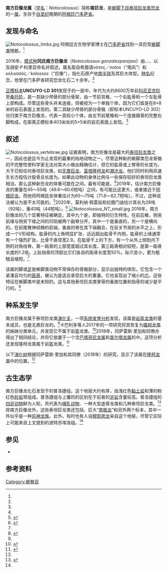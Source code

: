 {{Otheruses|subject=南方巨像龍|other=鯊齒龍科的南方巨獸龍|南方巨獸龍屬}}
{{Automatic taxobox
| fossil_range = [[白垩纪|白垩纪]]晚期，{{fossilrange|86}}
| image=Notocolossus.jpg
| image_caption = 骨骼重建
| taxon = Notocolossus
| authority = González Riga ''et al.'', [[2016年|2016]]
| type_species = '''冈氏南方巨像龙'''<br>'''''Notocolossus gonzalezparejasi'''''
| type_species_authority = González Riga ''et al.'', 2016
}}

'''南方巨像龙属'''（[[学名|学名]]：''Notocolossus''）简称'''南巨龙'''，是[[蜥脚下目|蜥脚下目]][[泰坦巨龙类|泰坦巨龙类]][[恐龙|恐龙]]的一[[属|属]]，生存于[[白垩纪|白垩纪]]晚期的[[阿根廷|阿根廷]][[门多萨省|门多萨省]]。

==发现与命名==
[[File:Notocolossus_limbs.jpg|thumb]]
阿根廷古生物学家{{link-en|贝尔纳多·哈维·冈萨雷斯·里加|Bernardo Javier González Riga}}博士在[[门多萨省|门多萨省]]找到一具巨型[[蜥脚类|蜥脚类]]残骸。<ref name="González RigaLamanna2016"/>

2016年，[[模式种|模式种]]'''冈氏南方巨像龙'''（''Notocolossus gonzalezparejasi''）由{{link-en|贝尔纳多·哈维·冈萨雷斯·里加|Bernardo Javier González Riga}}、{{link-en|马修·卡尔·拉曼纳|Matt Lamanna}}、{{link-en|列奥纳多·丹尼尔·奥兹·大卫|Leonardo Daniel Ortiz David}}、{{link-en|乔治·奥兰多·卡尔沃|Jorge Orlando Calvo}}以及胡安·P·科里亚命名并叙述。属名取自希腊语νότος／''notos''（“南风”）和κολοσσός／''kolossos''（“巨像”），指化石原产地[[南半球|南半球]]及其巨大体型。[[种名|种名]]纪念{{link-en|乔治·冈萨雷斯·帕尔哈斯|Jorge González Parejas}}，他曾在门多萨省研究恐龙化石二十余年。<ref name="González RigaLamanna2016"/>

[[正模标本|正模标本]]'''UNCUYO-LD 301'''发现于{{link-en|普洛捷组|Plottier Formation}}的一层中，年代为大约8600万年前[[科尼亚克阶|科尼亚克阶]]至[[桑托阶|桑托阶]]，是一具缺少颅骨的部分骨架，由一节前背椎、一个右肱骨和一个左耻骨上部构成。尽管这些骨头并未连接，但被视为一个单独个体，因为它们皆是在8×8米的岩石表面上发现的。第二具缺少颅骨的部分骨骼（即标本UNCUYO-LD 302）也归类于南方巨像龙，代表一具较小个体，由五节前尾椎和一个连接跟骨的完整右脚构成，在距离正模标本403米处的5×5米的岩石表面上发现。<ref name="González RigaLamanna2016"/>

==叙述==
[[File:Notocolossus_vertebrae.jpg|thumb]]
证据表明，南方巨像龙是最大的[[泰坦巨龙类|泰坦巨龙类]]之一，因此也是迄今为止发现的最重的陆地动物之一。尽管这种新的蜥脚类恐龙骨骼的不完整性使科学家无法对其大小做出精确估计，但它的肱骨或上臂骨的长度为{{convert|1.76|m|ft|abbr=on}}，大于已知任何泰坦巨龙类，如[[无畏巨龙|无畏巨龙]]、[[富塔隆柯龙|富塔隆柯龙]]和[[潮汐龙|潮汐龙]]。他们同时利用异速生长方程估计股骨总长度为{{convert|2.166|m|ft|abbr=on}}。如果此动物的身体比例与一些保存较好的泰坦巨龙类相当，那么这种新恐龙的体重可能在{{convert|44.9|-|75.9|t}}之间，最有可能是{{convert|60.4|t}}。<ref name="González RigaLamanna2016"/>2019年，{{link-en|格雷戈里·S·保罗|Gregory S. Paul}}估计南方巨像龙的重量在45～55吨（49.6～60.6短吨）之间，有可能比这更大，或者接近于[[阿根廷龙|阿根廷龙]]，而他将阿根廷龙体重估计为65～75吨（71.6～82.7短吨）。不过，这种说法被认为是不太可能的。<ref>{{Cite journal|last=Paul|first=Gregory S.|date=2019|title=Determining the largest known land animal: A critical comparison of differing methods for restoring the volume and mass of extinct animals|url=http://www.gspauldino.com/Titanomass.pdf|journal=Annals of the Carnegie Museum|volume=85|issue=4|pages=335–358|doi=10.2992/007.085.0403|s2cid=210840060|via=|access-date=2020-09-27|archive-date=2021-11-15|archive-url=https://web.archive.org/web/20211115134229/http://www.gspauldino.com/Titanomass.pdf}}</ref>2020年，莫利纳·佩雷兹和拉腊门迪估计其长为28吨（92吨），重40吨（44短吨）。<ref>{{Cite book|last=Molina-Perez & Larramendi|title=Dinosaur Facts and Figures: The Sauropods and Other Sauropodomorphs|publisher=Princeton University Press|year=2020|isbn=|location=New Jersey|pages=267}}</ref>
[[File:Notocolossus_NT_small.jpg|thumb]]
2016年，南方巨像龙的几个显著特征被确定。其中九个是{{link-en|独有衍征|autapomorphies}}，即独特的衍生特性。在前后椎，侧突前缘与侧突下缘之间的凹陷被两个副脊分开，其中一个是垂直的，另一个是横向的。在前尾椎神经棘的前端，垂直的脊在其下端融合，在前关节突的水平之上，形成一个V形结构。肱骨的内上角明显扩张，远远超出肱骨干内侧。肱骨的上缘通常有一个强烈扩张，比骨干直径宽2.9。在肱骨干上{{link-en|喙肱肌|musculus coracobrachialis}}的下方，有一个从外上侧到内下侧的对角线脊。第一跖骨的上部宽度超过其长度。第三跖骨相对较短，是第一跖骨长度的1.2倍。上趾指骨的顶部比它们各自的跖骨长度宽50%。趾爪变小，更为粗糙且缩短。<ref name="González RigaLamanna2016"/>

该属的脚或[[足|足]]是蜥脚类动物不常保存的骨骼部分，显示出独特的体形。它包含一个紧凑且均匀的[[跖骨|跖骨]]，被认为是适合承受巨大的重量。它也呈现出了缩小的[[爪|爪]]，这些特征在蜥脚类中是未知的。这与其他泰坦巨龙类掌骨的垂直位置和指骨的减少是平行的。<ref name="González RigaLamanna2016">{{cite journal|last1=González Riga|first1=Bernardo J.|last2=Lamanna|first2=Matthew C.|last3=Ortiz David|first3=Leonardo D.|last4=Calvo|first4=Jorge O.|last5=Coria|first5=Juan P.|title=A gigantic new dinosaur from Argentina and the evolution of the sauropod hind foot|journal=Scientific Reports|volume=6|year=2016|pages=19165|issn=2045-2322|doi=10.1038/srep19165|pmid=26777391|pmc=4725985|bibcode=2016NatSR...619165G}}</ref>

==种系发生学==
南方巨像龙属于泰坦巨龙类[[演化支|演化支]]，一项[[系统发育分析|系统发育分析]]发现，该属是[[岩盔龙类|岩盔龙类]]的基本成员，也是无畏巨龙的{{link-en|姊妹物种|sister species}}。<ref name="González RigaLamanna2016"/>卡巴利多等人2017年的一项研究将其恢复为[[隆柯龙类|隆柯龙类]]的姊妹分类单元，并发现它不属于岩盔龙类。<ref name="Carballido2017">{{cite journal|last=Carballido|first=José L.|display-authors=et al|year=2017|title=A new giant titanosaur sheds light on body mass evolution among sauropod dinosaurs|journal=[[Proceedings_of_the_Royal_Society|Proc. R. Soc. B]]|volume=284|issue=1860|pages=20171219|doi=10.1098/rspb.2017.1219|pmid=28794222|pmc=5563814}}</ref>2018年，冈萨雷斯·里加和同僚亦得出了相同结论，并将它放置于一个含[[巴塔哥巨龙属|巴塔哥巨龙属]]和[[普尔塔龙属|普尔塔龙属]]的{{link-en|分支|polytomy}}中。这项分析还发现隆柯龙类属于岩盔龙类。<ref name="Gonzalez Riga2018">{{cite journal|last1=Gonzalez Riga|first1=B.J.|last2=Mannion|first2=P.D.|last3=Poropat|first3=S.F.|last4=Ortiz David|first4=L.|last5=Coria|first5=J.P.|year=2018|title=Osteology of the Late Cretaceous Argentinean sauropod dinosaur Mendozasaurus neguyelap: implications for basal titanosaur relationships|journal=[[Zoological_Journal_of_the_Linnean_Society|Journal of the Linnean Society]]|volume=184|issue=1|pages=136–181|doi=10.1093/zoolinnean/zlx103|hdl=10044/1/53967|url=http://discovery.ucl.ac.uk/10068547/1/Mendozasaurus_accepted%20MS.pdf}}</ref>

以下[[演化树|演化树]]根据冈萨雷斯·里加和其同僚（2018年）的研究，显示了该属在[[隆柯龙类|隆柯龙类]]中的位置。<ref name="Gonzalez Riga2018" />

{{clade| style=font-size:100%;line-height:80%
|label1=[[隆柯龙类|隆柯龙类]] Lognkosauria
|1={{clade
   |1=[[门多萨龙属|门多萨龙属]] ''Mendozasaurus''
   |2={{clade
      |1=[[富塔隆柯龙属|富塔隆柯龙属]] ''Futalognkosaurus''
      |2={{clade
         |1=[[阿根廷龙属|阿根廷龙属]] ''Argentinosaurus''
         |2={{clade
            |1='''南方巨像龙属 ''Notocolossus'''''
            |2=[[巴塔哥巨龙属|巴塔哥巨龙属]] ''Patagotitan''
            |3=[[普尔塔龙属|普尔塔龙属]] ''Puertasaurus''
            }}
         }}
      }}
   }}
}}

==古生态学==
南方巨像龙化石发现于{{link-en|内乌肯群|Neuquén Group}}的普洛捷组。这个地层大约有{{convert|25|m|ft}}厚，由浅红色[[黏土岩|黏土岩]]和薄的粉红色[[砂岩|砂岩]]带组成。普洛捷组与上覆的{{link-en|波特苏埃洛组|Portezuelo Formation}}的区别在于前者的[[泥岩|泥岩]]含量较高。普洛捷组的[[四足动物|四足动物]]鲜为人知，共代表为[[哺乳动物|哺乳动物]]、一种大型虚骨龙类和几种泰坦巨龙类。<ref name="Leanza2004">{{cite journal|last1=Leanza|first1=Héctor A.|display-authors=et al|title=Cretaceous terrestrial beds from the Neuquén Basin (Argentina) and their tetrapod assemblages.|url=https://www.researchgate.net/publication/259438310|journal=Cretaceous Research|year=2004|volume=25|issue=1|pages=61–87|doi=10.1016/j.cretres.2003.10.005}}</ref>除南方巨像龙外，这些泰坦巨龙类还包括{{link-en|巴西石油龙|Petrobrasaurus}}、巨大“[[南极龙|南极龙]]”和另外两个标本，其中一件似乎是一种[[风神龙族|风神龙族]]。此外，有时也有人说[[穆耶恩龙|穆耶恩龙]]来自这个地层，尽管它实际上可能来自上文提到的波特苏埃洛组。<ref name="González RigaLamanna2016"/>

==参见==
*{{link-en|2016年古生物学发现|2016 in paleontology}}

==参考资料==
{{Reflist}}
{{Sauropodomorpha|T.}}
{{Taxonbar|from=Q22226944}}

[[Category:蜥臀目|Category:蜥臀目]]